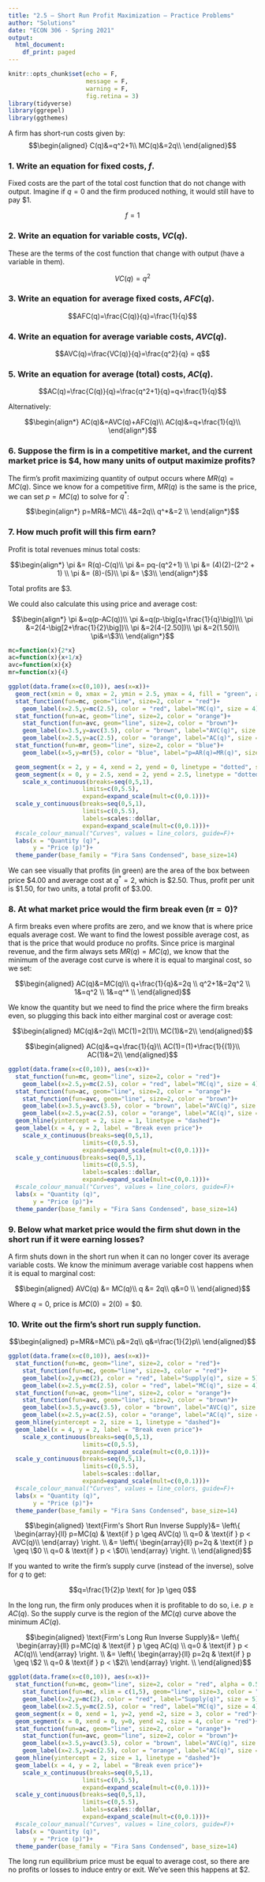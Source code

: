 ```yaml
---
title: "2.5 — Short Run Profit Maximization — Practice Problems"
author: "Solutions"
date: "ECON 306 - Spring 2021"
output:
  html_document:
    df_print: paged
---
```


```r
knitr::opts_chunk$set(echo = F,
                      message = F,
                      warning = F,
                      fig.retina = 3)
library(tidyverse)
library(ggrepel)
library(ggthemes)
```


A firm has short-run costs given by:
$$\begin{aligned}
C(q)&=q^2+1\\
MC(q)&=2q\\ \end{aligned}$$

### 1. Write an equation for fixed costs, $f$.

Fixed costs are the part of the total cost function that do not change with output. Imagine if $q=0$ and the firm produced nothing, it would still have to pay \$1. 

$$f=1$$


### 2. Write an equation for variable costs, $VC(q)$.

These are the terms of the cost function that change with output (have a variable in them). 

$$VC(q)=q^2$$

### 3. Write an equation for average fixed costs, $AFC(q)$.

$$AFC(q)=\frac{C(q)}{q}=\frac{1}{q}$$

### 4. Write an equation for average variable costs, $AVC(q)$.

$$AVC(q)=\frac{VC(q)}{q}=\frac{q^2}{q} = q$$

### 5. Write an equation for average (total) costs, $AC(q)$.

$$AC(q)=\frac{C(q)}{q}=\frac{q^2+1}{q}=q+\frac{1}{q}$$

Alternatively:

$$\begin{align*}
AC(q)&=AVC(q)+AFC(q)\\
AC(q)&=q+\frac{1}{q}\\	
\end{align*}$$

### 6. Suppose the firm is in a competitive market, and the current market price is $4, how many units of output maximize profits?

The firm's profit maximizing quantity of output occurs where $MR(q)=MC(q)$. Since we know for a competitive firm, $MR(q)$ is the same is the price, we can set $p=MC(q)$ to solve for $q^*$: 

$$\begin{align*}
	p=MR&=MC\\
	4&=2q\\
	q^*&=2 \\
\end{align*}$$

### 7. How much profit will this firm earn?

Profit is total revenues minus total costs:

$$\begin{align*}
	\pi &= R(q)-C(q)\\
	\pi &= pq-(q^2+1)	\\
	\pi &= (4)(2)-(2^2 + 1)	\\
	\pi &= (8)-(5)\\
	\pi &= \$3\\
\end{align*}$$

Total profits are $3.
	
We could also calculate this using price and average cost: 

$$\begin{align*}
	\pi &=q(p-AC(q))\\
	\pi &=q(p-\big[q+\frac{1}{q}\big])\\
	\pi &=2(4-\big[2+\frac{1}{2}\big])\\
	\pi &=2(4-[2.50])\\
	\pi &=2(1.50)\\
	\pi&=\$3\\ 
\end{align*}$$


```r
mc=function(x){2*x}
ac=function(x){x+1/x}
avc=function(x){x}
mr=function(x){4}

ggplot(data.frame(x=c(0,10)), aes(x=x))+
  geom_rect(xmin = 0, xmax = 2, ymin = 2.5, ymax = 4, fill = "green", alpha =0.5)+
  stat_function(fun=mc, geom="line", size=2, color = "red")+
    geom_label(x=2.5,y=mc(2.5), color = "red", label="MC(q)", size = 4)+
  stat_function(fun=ac, geom="line", size=2, color = "orange")+
    stat_function(fun=avc, geom="line", size=2, color = "brown")+
    geom_label(x=3.5,y=avc(3.5), color = "brown", label="AVC(q)", size = 4)+
    geom_label(x=2.5,y=ac(2.5), color = "orange", label="AC(q)", size = 4)+
  stat_function(fun=mr, geom="line", size=2, color = "blue")+
    geom_label(x=5,y=mr(5), color = "blue", label="p=AR(q)=MR(q)", size = 4)+

  geom_segment(x = 2, y = 4, xend = 2, yend = 0, linetype = "dotted", size = 1)+
  geom_segment(x = 0, y = 2.5, xend = 2, yend = 2.5, linetype = "dotted", size = 1)+
    scale_x_continuous(breaks=seq(0,5,1),
                     limits=c(0,5.5),
                     expand=expand_scale(mult=c(0,0.1)))+
  scale_y_continuous(breaks=seq(0,5,1),
                     limits=c(0,5.5),
                     labels=scales::dollar,
                     expand=expand_scale(mult=c(0,0.1)))+
  #scale_colour_manual("Curves", values = line_colors, guide=F)+
  labs(x = "Quantity (q)",
       y = "Price (p)")+
  theme_pander(base_family = "Fira Sans Condensed", base_size=14)
```

We can see visually that profits (in green) are the area of the box between price $4.00 and average cost at $q^*=2$, which is $2.50. Thus, profit per unit is $1.50, for two units, a total profit of $3.00. 

### 8. At what market price would the firm break even $(\pi=0)$?

A firm breaks even where profits are zero, and we know that is where price equals average cost. We want to find the lowest possible average cost, as that is the price that would produce no profits. Since price is marginal revenue, and the firm always sets $MR(q)=MC(q)$, we know that the minimum of the average cost curve is where it is equal to marginal cost, so we set: 

$$\begin{aligned}
	AC(q)&=MC(q)\\
	q+\frac{1}{q}&=2q	\\
	q^2+1&=2q^2	\\
	1&=q^2	\\
	1&=q^* \\
\end{aligned}$$

We know the quantity but we need to find the price where the firm breaks even, so plugging this back into either marginal cost or average cost: 

$$\begin{aligned}
	MC(q)&=2q\\
	MC(1)=2(1)\\
	MC(1)&=2\\
\end{aligned}$$

$$\begin{aligned}
	AC(q)&=q+\frac{1}{q}\\
	AC(1)=(1)+\frac{1}{(1)}\\
	AC(1)&=2\\
\end{aligned}$$

```r
ggplot(data.frame(x=c(0,10)), aes(x=x))+
  stat_function(fun=mc, geom="line", size=2, color = "red")+
    geom_label(x=2.5,y=mc(2.5), color = "red", label="MC(q)", size = 4)+
  stat_function(fun=ac, geom="line", size=2, color = "orange")+
    stat_function(fun=avc, geom="line", size=2, color = "brown")+
    geom_label(x=3.5,y=avc(3.5), color = "brown", label="AVC(q)", size = 4)+
    geom_label(x=2.5,y=ac(2.5), color = "orange", label="AC(q)", size = 4)+
  geom_hline(yintercept = 2, size = 1, linetype = "dashed")+
  geom_label(x = 4, y = 2, label = "Break even price")+
    scale_x_continuous(breaks=seq(0,5,1),
                     limits=c(0,5.5),
                     expand=expand_scale(mult=c(0,0.1)))+
  scale_y_continuous(breaks=seq(0,5,1),
                     limits=c(0,5.5),
                     labels=scales::dollar,
                     expand=expand_scale(mult=c(0,0.1)))+
  #scale_colour_manual("Curves", values = line_colors, guide=F)+
  labs(x = "Quantity (q)",
       y = "Price (p)")+
  theme_pander(base_family = "Fira Sans Condensed", base_size=14)
```

### 9. Below what market price would the firm shut down in the short run if it were earning losses?

A firm shuts down in the short run when it can no longer cover its average variable costs. We know the minimum average variable cost happens when it is equal to marginal cost:

$$\begin{aligned}
	AVC(q) &= MC(q)\\
	q &= 2q\\
	q&=0	\\
\end{aligned}$$

Where $q=0$, price is $MC(0)=2(0)=\$0$.

### 10. Write out the firm's short run supply function.

$$\begin{aligned}
	p=MR&=MC\\	
	p&=2q\\
	q&=\frac{1}{2}p\\
\end{aligned}$$

```r
ggplot(data.frame(x=c(0,10)), aes(x=x))+
  stat_function(fun=mc, geom="line", size=2, color = "red")+
    stat_function(fun=mc, geom="line", size=3, color = "red")+
    geom_label(x=2,y=mc(2), color = "red", label="Supply(q)", size = 5)+
    geom_label(x=2.5,y=mc(2.5), color = "red", label="MC(q)", size = 4)+
  stat_function(fun=ac, geom="line", size=2, color = "orange")+
    stat_function(fun=avc, geom="line", size=2, color = "brown")+
    geom_label(x=3.5,y=avc(3.5), color = "brown", label="AVC(q)", size = 4)+
    geom_label(x=2.5,y=ac(2.5), color = "orange", label="AC(q)", size = 4)+
  geom_hline(yintercept = 2, size = 1, linetype = "dashed")+
  geom_label(x = 4, y = 2, label = "Break even price")+
    scale_x_continuous(breaks=seq(0,5,1),
                     limits=c(0,5.5),
                     expand=expand_scale(mult=c(0,0.1)))+
  scale_y_continuous(breaks=seq(0,5,1),
                     limits=c(0,5.5),
                     labels=scales::dollar,
                     expand=expand_scale(mult=c(0,0.1)))+
  #scale_colour_manual("Curves", values = line_colors, guide=F)+
  labs(x = "Quantity (q)",
       y = "Price (p)")+
  theme_pander(base_family = "Fira Sans Condensed", base_size=14)
```

$$\begin{aligned}
				\text{Firm's Short Run Inverse Supply}&= \left\{
 		 \begin{array}{ll}
    		p=MC(q) & \text{if } p \geq AVC(q) \\
   			q=0 & \text{if } p < AVC(q)\\
  		\end{array}
  		\right. 	\\
  						&= \left\{
 		 \begin{array}{ll}
    		p=2q & \text{if } p \geq \$0 \\
   			q=0 & \text{if } p < \$0\\
  		\end{array}
  		\right. 	\\
\end{aligned}$$

If you wanted to write the firm's supply curve (instead of the inverse), solve for $q$ to get: 

$$q=\frac{1}{2}p \text{ for }p \geq 0$$

In the long run, the firm only produces when it is profitable to do so, i.e. $p \geq AC(q)$. So the supply curve is the region of the $MC(q)$ curve above the minimum $AC(q)$. 	

$$\begin{aligned}
				\text{Firm's Long Run Inverse Supply}&= \left\{
 		 \begin{array}{ll}
    		p=MC(q) & \text{if } p \geq AC(q) \\
   			q=0 & \text{if } p < AC(q)\\
  		\end{array}
  		\right. 	\\
  						&= \left\{
 		 \begin{array}{ll}
    		p=2q & \text{if } p \geq \$2 \\
   			q=0 & \text{if } p < \$2\\
  		\end{array}
  		\right. 	\\
\end{aligned}$$

```r
ggplot(data.frame(x=c(0,10)), aes(x=x))+
  stat_function(fun=mc, geom="line", size=2, color = "red", alpha = 0.5)+
    stat_function(fun=mc, xlim = c(1,5), geom="line", size=3, color = "red")+
    geom_label(x=2,y=mc(2), color = "red", label="Supply(q)", size = 5)+
    geom_label(x=2.5,y=mc(2.5), color = "red", label="MC(q)", size = 4)+
  geom_segment(x = 0, xend = 1, y=2, yend =2, size = 3, color = "red")+
  geom_segment(x = 0, xend = 0, y=0, yend =2, size = 4, color = "red")+
  stat_function(fun=ac, geom="line", size=2, color = "orange")+
    stat_function(fun=avc, geom="line", size=2, color = "brown")+
    geom_label(x=3.5,y=avc(3.5), color = "brown", label="AVC(q)", size = 4)+
    geom_label(x=2.5,y=ac(2.5), color = "orange", label="AC(q)", size = 4)+
  geom_hline(yintercept = 2, size = 1, linetype = "dashed")+
  geom_label(x = 4, y = 2, label = "Break even price")+
    scale_x_continuous(breaks=seq(0,5,1),
                     limits=c(0,5.5),
                     expand=expand_scale(mult=c(0,0.1)))+
  scale_y_continuous(breaks=seq(0,5,1),
                     limits=c(0,5.5),
                     labels=scales::dollar,
                     expand=expand_scale(mult=c(0,0.1)))+
  #scale_colour_manual("Curves", values = line_colors, guide=F)+
  labs(x = "Quantity (q)",
       y = "Price (p)")+
  theme_pander(base_family = "Fira Sans Condensed", base_size=14)
```

The long run equilibrium price must be equal to average cost, so there are no profits or losses to induce entry or exit. We've seen this happens at $2.
